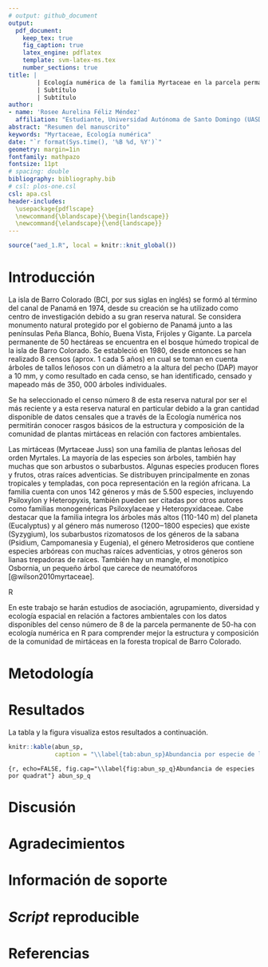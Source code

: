 ```yaml
---
# output: github_document
output: 
  pdf_document:
    keep_tex: true
    fig_caption: true
    latex_engine: pdflatex
    template: svm-latex-ms.tex
    number_sections: true
title: | 
        | Ecología numérica de la familia Myrtaceae en la parcela permanente de 50-ha en Barro Colorado, lago Gatún, Panamá
        | Subtítulo
        | Subtítulo
author:
- name: 'Rosee Aurelina Féliz Méndez'
  affiliation: "Estudiante, Universidad Autónoma de Santo Domingo (UASD)"
abstract: "Resumen del manuscrito"
keywords: "Myrtaceae, Ecología numérica"
date: "`r format(Sys.time(), '%B %d, %Y')`"
geometry: margin=1in
fontfamily: mathpazo
fontsize: 11pt
# spacing: double
bibliography: bibliography.bib
# csl: plos-one.csl
csl: apa.csl
header-includes:
  \usepackage{pdflscape}
  \newcommand{\blandscape}{\begin{landscape}}
  \newcommand{\elandscape}{\end{landscape}}
---
```


```r
source("aed_1.R", local = knitr::knit_global())
```

# Introducción

La isla de Barro Colorado (BCI, por sus siglas en inglés) se formó al término del canal de Panamá en 1974, desde su creación se ha utilizado como centro de investigación debido a su gran reserva natural. Se considera monumento natural protegido por el gobierno de Panamá junto a las penínsulas Peña Blanca, Bohío, Buena Vista, Frijoles y Gigante. La parcela permanente de 50 hectáreas se encuentra en el bosque húmedo tropical de la isla de Barro Colorado. Se estableció en 1980, desde entonces se han realizado 8 censos (aprox. 1 cada 5 años) en cual se toman en cuenta árboles de tallos leñosos con un diámetro a la altura del pecho (DAP) mayor a 10 mm, y como resultado en cada censo, se han identificado, censado y mapeado más de 350, 000 árboles individuales.

Se ha seleccionado el censo número 8 de esta reserva natural por ser el más reciente y a esta reserva natural en particular debido a la gran cantidad disponible de datos censales que a través de la Ecología numérica nos permitirán conocer rasgos básicos de la estructura y composición de la comunidad de plantas mirtáceas en relación con factores ambientales.

Las mirtáceas (Myrtaceae Juss) son una familia de  plantas leñosas del orden Myrtales. La mayoría de las especies son árboles, también hay muchas que son arbustos o subarbustos. Algunas especies producen flores y frutos, otras raíces adventicias. Se distribuyen principalmente en zonas tropicales y templadas, con poca representación en la región africana. La familia cuenta con unos 142 géneros y más de 5.500 especies, incluyendo Psiloxylon y Heteropyxis, también pueden ser citadas por otros autores como familias monogenéricas Psiloxylaceae y Heteropyxidaceae. Cabe destacar que la familia integra los árboles más altos (110-140 m) del planeta (Eucalyptus) y al género más numeroso (1200‒1800 especies) que existe (Syzygium), los subarbustos rizomatosos de los géneros de la sabana (Psidium, Campomanesia y Eugenia), el género Metrosideros que contiene especies arbóreas con muchas raíces adventicias, y otros géneros son lianas trepadoras de raíces. También hay un mangle, el monotípico Osbornia, un pequeño árbol que carece de neumatóforos [@wilson2010myrtaceae].

R

En este trabajo se harán estudios de asociación, agrupamiento, diversidad y ecología espacial en relación a factores ambientales con los datos disponibles del censo número de 8 de la parcela permanente de 50-ha con ecología numérica en R para comprender mejor la estructura y composición de la comunidad de mirtáceas en la foresta tropical de Barro Colorado.

# Metodología

\ldots

# Resultados

La tabla \ref{tab:abun_sp} y la figura \ref{fig:abun_sp_q} visualiza estos resultados a continuación.


```r
knitr::kable(abun_sp,
             caption = "\\label{tab:abun_sp}Abundancia por especie de la familia Myrtaceae")
```

```{r, echo=FALSE, fig.cap="\\label{fig:abun_sp_q}Abundancia de especies por quadrat"}
abun_sp_q
```

# Discusión

# Agradecimientos

# Información de soporte

\ldots

# *Script* reproducible

\ldots

# Referencias
